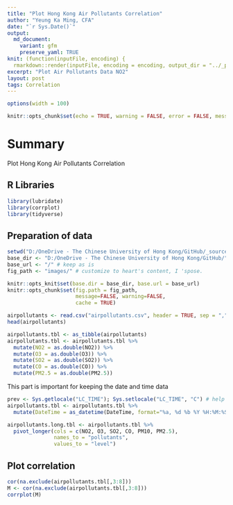 ```yaml
---
title: "Plot Hong Kong Air Pollutants Correlation"
author: "Yeung Ka Ming, CFA"
date: "`r Sys.Date()`"
output:
  md_document:
    variant: gfm
    preserve_yaml: TRUE
knit: (function(inputFile, encoding) {
  rmarkdown::render(inputFile, encoding = encoding, output_dir = "../_posts") })
excerpt: "Plot Air Pollutants Data NO2"
layout: post
tags: Correlation
---
```

  
```r
options(width = 100)
```

```r
knitr::opts_chunk$set(echo = TRUE, warning = FALSE, error = FALSE, message = FALSE, fig.width = 10)
```

# Summary
Plot Hong Kong Air Pollutants Correlation

## R Libraries
```r
library(lubridate)
library(corrplot)
library(tidyverse)
```

## Preparation of data
```r
setwd("D:/OneDrive - The Chinese University of Hong Kong/GitHub/_source")
base_dir <- "D:/OneDrive - The Chinese University of Hong Kong/GitHub/" # i.e. where the jekyll blog is on the hard drive.
base_url <- "/" # keep as is
fig_path <- "images/" # customize to heart's content, I 'spose.

knitr::opts_knit$set(base.dir = base_dir, base.url = base_url)
knitr::opts_chunk$set(fig.path = fig_path,
                      message=FALSE, warning=FALSE,
                      cache = TRUE) 
```

```r
airpollutants <- read.csv("airpollutants.csv", header = TRUE, sep = ",", encoding ="UTF-8")
head(airpollutants)
```

```r
airpollutants.tbl <- as_tibble(airpollutants)
airpollutants.tbl <- airpollutants.tbl %>% 
  mutate(NO2 = as.double(NO2)) %>% 
  mutate(O3 = as.double(O3)) %>%
  mutate(SO2 = as.double(SO2)) %>% 
  mutate(CO = as.double(CO)) %>% 
  mutate(PM2.5 = as.double(PM2.5))
```

This part is important for keeping the date and time data
```r
prev <- Sys.getlocale("LC_TIME"); Sys.setlocale("LC_TIME", "C") # help from strptime in R Documentation
airpollutants.tbl <- airpollutants.tbl %>% 
  mutate(DateTime = as_datetime(DateTime, format="%a, %d %b %Y %H:%M:%S %z")) # as_datetime from package lubridate

airpollutants.long.tbl <- airpollutants.tbl %>% 
  pivot_longer(cols = c(NO2, O3, SO2, CO, PM10, PM2.5), 
               names_to = "pollutants", 
               values_to = "level")
```

## Plot correlation
```r
cor(na.exclude(airpollutants.tbl[,3:8]))
M <- cor(na.exclude(airpollutants.tbl[,3:8]))
corrplot(M)
```